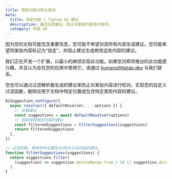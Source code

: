 ```yaml
---
title: 锁定内容以防止校对
meta:
  title: 锁定内容 | Tiptap AI 建议
  description: 通过过滤建议，防止对某些内容进行校对。
  category: 内容 AI
---
```


因为您的文档可能包含重要信息，您可能不希望对其所有内容生成建议。您可能希望将某些内容标记为“锁定”，并阻止建议生成修改这些内容的建议。

我们正在开发一个扩展，以最小的麻烦实现此功能。如果您对即将推出的此功能感兴趣，并且认为会在您的应用中使用它，请通过 humans@tiptap.dev 与我们联系。

您也可以通过过滤解析器生成的建议来防止对某些内容进行校对。实现您的自定义过滤函数，删除应用于文档中特定位置或包含特定类型内容的建议。

```ts
AiSuggestion.configure({
  async resolver({ defaultResolver, ...options }) {
    // 加载建议
    const suggestions = await defaultResolver(options)
    // 移除修改锁定内容的建议
    const filteredSuggestions = filterSuggestions(suggestions)
    return filteredSuggestions
  },
})

// 过滤函数，移除修改位置在10到20之间内容的建议。
function filterSuggestions(suggestions) {
  return suggestions.filter(
    (suggestion) => suggestion.deleteRange.from > 20 || suggestion.deleteRange.to < 10,
  )
}
```